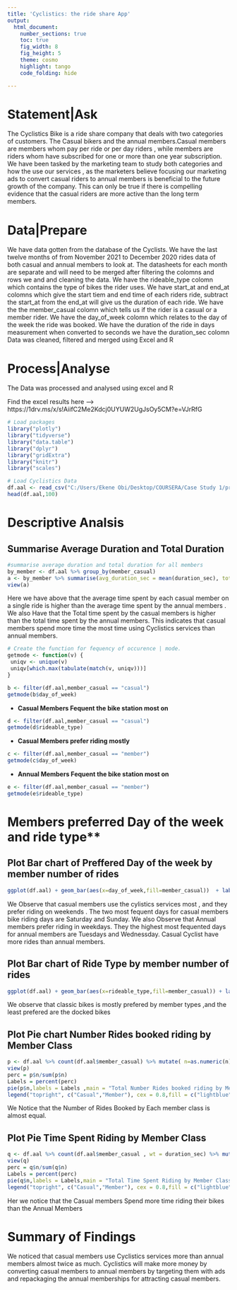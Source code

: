 ---
title: 'Cyclistics: the ride share App'
output:
  html_document:
    number_sections: true
    toc: true
    fig_width: 8
    fig_height: 5
    theme: cosmo
    highlight: tango
    code_folding: hide

---

# Statement|Ask

The Cyclistics Bike is a ride share company that deals with two categories of customers. The Casual bikers and the annual members.Casual members are members whom pay per ride or per day riders , while members are riders whom have subscribed for one or more than one year subscription.
We have been tasked by the marketing team to study both categories and how the use our services , as the marketers believe focusing our marketing ads to convert casual riders to annual members is beneficial to the future growth of the company.
This can only be true if there is compelling evidence that the casual riders are more active than the long term members.

# Data|Prepare

We have data gotten from the database of the Cyclists.
We have the last twelve months  of from November 2021 to December 2020 rides data of both casual and annual members to look at. The datasheets for each month are separate and will need to be merged after filtering the colomns and rows we and and cleaning the data.
We have the rideable_type colomn which contains the type of bikes the rider uses.
We have start_at and end_at colomns which give the start tiem and end time of each riders ride, subtract the start_at from the end_at will give us the duration of each ride.
We have the the member_casual colomn which tells us if the rider is a casual or a member rider.
We have the day_of_week colomn which relates to the day of the week the ride was booked.
We have the duration of the ride in days measurement when converted to seconds we have the duration_sec colomn
Data was cleaned, filtered and merged using Excel and R 

# Process|Analyse

The Data was processed and analysed using excel and R

Find the excel results here -->  https://1drv.ms/x/s!AiifC2Me2Kdcj0UYUW2UgJsOy5CM?e=VJrRfG

```{r}
# Load packages
library("plotly")
library("tidyverse")
library("data.table")
library("dplyr")
library("gridExtra")
library("knitr")
library("scales")

# Load Cyclistics Data
df.aal <- read_csv("C:/Users/Ekene Obi/Desktop/COURSERA/Case Study 1/previous12months_csv/all.csv")
head(df.aal,100)
```

# Descriptive Analsis
## Summarise Average Duration and Total Duration
```{r}
#summarise average duration and total duration for all members
by_member <- df.aal %>% group_by(member_casual)
a <- by_member %>% summarise(avg_duration_sec = mean(duration_sec), total_duration_sec = sum(duration_sec))
view(a)
```

Here we have above that the average time spent by each casual member on a single ride is higher than the average time spent by the annual members . 
We also Have that the Total time spent by the casual members is higher than the total time spent by the annual members.
This indicates that casual members spend more time the most time using Cyclistics services than annual members.

```{r}
# Create the function for fequency of occurence | mode.
getmode <- function(v) {
 uniqv <- unique(v)
 uniqv[which.max(tabulate(match(v, uniqv)))]
}
```

```{r}
b <- filter(df.aal,member_casual == "casual")
getmode(b$day_of_week)
```

- **Casual Members Fequent the bike station most on **

```{r}
d <- filter(df.aal,member_casual == "casual")
getmode(d$rideable_type)
```

- **Casual Members prefer riding mostly **

```{r}
c <- filter(df.aal,member_casual == "member")
getmode(c$day_of_week)
```

- **Annual Members Fequent the bike station most on **

```{r}
e <- filter(df.aal,member_casual == "member")
getmode(e$rideable_type)
```

# Members preferred Day of the week and ride type**

## Plot Bar chart of Preffered Day of the week by member number of rides

```{r}
ggplot(df.aal) + geom_bar(aes(x=day_of_week,fill=member_casual))  + labs(title="Preffered Day of the Week") + xlab("Day of the week") + ylab("Frequency")
```

We Observe that casual members use the cylistics services most , and they prefer riding on weekends . The two most fequent days for casual members bike riding days are Saturday and Sunday.
We also Observe that Annual members prefer riding in weekdays. They the highest most fequented days for annual members are Tuesdays and Wednessday.
Casual Cyclist have more rides than annual members.

## Plot Bar chart of Ride Type by member number of rides
```{r}
ggplot(df.aal) + geom_bar(aes(x=rideable_type,fill=member_casual)) + labs(title="Preffered Bike Type") + xlab("Ride Type") + ylab("Frequency")
```

We observe that classic bikes is mostly prefered by member types ,and the least prefered are the docked bikes

## Plot Pie chart Number Rides booked riding by Member Class

```{r}
p <- df.aal %>% count(df.aal$member_casual) %>% mutate( n=as.numeric(n))
view(p)
perc = p$n/sum(p$n)
Labels = percent(perc)
pie(p$n,labels = Labels ,main = "Total Number Rides booked riding by Member Class", col=c("lightblue","orange"))
legend("topright", c("Casual","Member"), cex = 0.8,fill = c("lightblue","orange"))
```

We Notice that the Number of Rides Booked by Each member class is almost equal.

## Plot Pie Time Spent Riding by Member Class

```{r}
q <- df.aal %>% count(df.aal$member_casual , wt = duration_sec) %>% mutate( n=as.numeric(n))
view(q)
perc = q$n/sum(q$n)
Labels = percent(perc)
pie(q$n,labels = Labels,main = "Total Time Spent Riding by Member Class", col = c("lightblue","orange"))
legend("topright", c("Casual","Member"), cex = 0.8,fill = c("lightblue","orange"))
```

Her we notice that the Casual members Spend more time riding their bikes than the Annual Members

# Summary of Findings

We noticed that casual members use Cyclistics services more than annual members almost twice as much.
Cyclistics will make more money by converting casual members to annual members by targeting them with ads and repackaging the annual memberships for attracting casual members.
